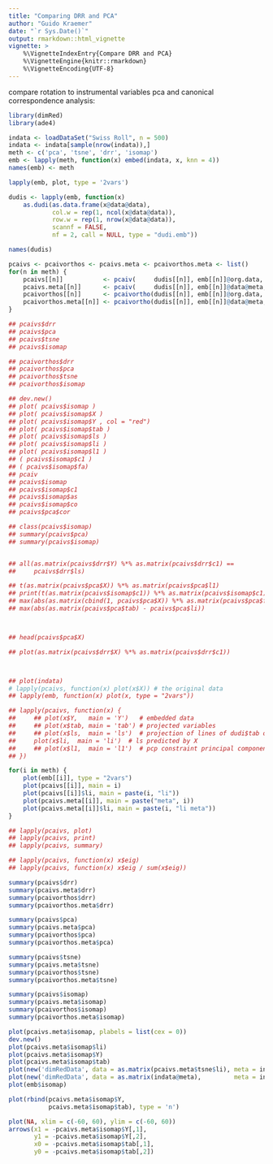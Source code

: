 ```yaml
---
title: "Comparing DRR and PCA"
author: "Guido Kraemer"
date: "`r Sys.Date()`"
output: rmarkdown::html_vignette
vignette: >
    %\VignetteIndexEntry{Compare DRR and PCA}
    %\VignetteEngine{knitr::rmarkdown}
    %\VignetteEncoding{UTF-8}
---
```


compare rotation to instrumental variables pca and canonical
correspondence analysis:


```r
library(dimRed)
library(ade4)

indata <- loadDataSet("Swiss Roll", n = 500)
indata <- indata[sample(nrow(indata)),]
meth <- c('pca', 'tsne', 'drr', 'isomap')
emb <- lapply(meth, function(x) embed(indata, x, knn = 4))
names(emb) <- meth
```

```r
lapply(emb, plot, type = '2vars')
```

```r

dudis <- lapply(emb, function(x)
    as.dudi(as.data.frame(x@data@data),
            col.w = rep(1, ncol(x@data@data)),
            row.w = rep(1, nrow(x@data@data)),
            scannf = FALSE,
            nf = 2, call = NULL, type = "dudi.emb"))

names(dudis)

pcaivs <- pcaivorthos <- pcaivs.meta <- pcaivorthos.meta <- list()
for(n in meth) {
    pcaivs[[n]]           <- pcaiv(     dudis[[n]], emb[[n]]@org.data, scannf = FALSE)
    pcaivs.meta[[n]]      <- pcaiv(     dudis[[n]], emb[[n]]@data@meta, scannf = FALSE)
    pcaivorthos[[n]]      <- pcaivortho(dudis[[n]], emb[[n]]@org.data, scannf = FALSE)
    pcaivorthos.meta[[n]] <- pcaivortho(dudis[[n]], emb[[n]]@data@meta, scannf = FALSE)
}
```

```r
## pcaivs$drr
## pcaivs$pca
## pcaivs$tsne
## pcaivs$isomap

## pcaivorthos$drr
## pcaivorthos$pca
## pcaivorthos$tsne
## pcaivorthos$isomap

## dev.new()
## plot( pcaivs$isomap )
## plot( pcaivs$isomap$X )
## plot( pcaivs$isomap$Y , col = "red")
## plot( pcaivs$isomap$tab )
## plot( pcaivs$isomap$ls )
## plot( pcaivs$isomap$li )
## plot( pcaivs$isomap$l1 )
## ( pcaivs$isomap$c1 )
## ( pcaivs$isomap$fa)
## pcaiv
## pcaivs$isomap
## pcaivs$isomap$c1
## pcaivs$isomap$as
## pcaivs$isomap$co
## pcaivs$pca$cor

## class(pcaivs$isomap)
## summary(pcaivs$pca)
## summary(pcaivs$isomap)


## all(as.matrix(pcaivs$drr$Y) %*% as.matrix(pcaivs$drr$c1) ==
##     pcaivs$drr$ls)

## t(as.matrix(pcaivs$pca$X)) %*% as.matrix(pcaivs$pca$l1)
## print(t(as.matrix(pcaivs$isomap$c1)) %*% as.matrix(pcaivs$isomap$c1),digits = 20)
## max(abs(as.matrix(cbind(1, pcaivs$pca$X)) %*% as.matrix(pcaivs$pca$fa) - pcaivs$pca$li))
## max(abs(as.matrix(pcaivs$pca$tab) - pcaivs$pca$li))



## head(pcaivs$pca$X)

## plot(as.matrix(pcaivs$drr$X) %*% as.matrix(pcaivs$drr$c1))



## plot(indata)
# lapply(pcaivs, function(x) plot(x$X)) # the original data
## lapply(emb, function(x) plot(x, type = "2vars"))

## lapply(pcaivs, function(x) {
##     ## plot(x$Y,   main = 'Y')   # embedded data
##     ## plot(x$tab, main = 'tab') # projected variables
##     ## plot(x$ls,  main = 'ls')  # projection of lines of dudi$tab on ppa
##     plot(x$li,  main = 'li')  # ls predicted by X
##     ## plot(x$l1,  main = 'l1')  # pcp constraint principal components (same as li
## })

for(i in meth) {
    plot(emb[[i]], type = "2vars")
    plot(pcaivs[[i]], main = i)
    plot(pcaivs[[i]]$li, main = paste(i, "li"))
    plot(pcaivs.meta[[i]], main = paste("meta", i))
    plot(pcaivs.meta[[i]]$li, main = paste(i, "li meta"))
}

## lapply(pcaivs, plot)
## lapply(pcaivs, print)
## lapply(pcaivs, summary)

## lapply(pcaivs, function(x) x$eig)
## lapply(pcaivs, function(x) x$eig / sum(x$eig))

summary(pcaivs$drr)
summary(pcaivs.meta$drr)
summary(pcaivorthos$drr)
summary(pcaivorthos.meta$drr)

summary(pcaivs$pca)
summary(pcaivs.meta$pca)
summary(pcaivorthos$pca)
summary(pcaivorthos.meta$pca)

summary(pcaivs$tsne)
summary(pcaivs.meta$tsne)
summary(pcaivorthos$tsne)
summary(pcaivorthos.meta$tsne)

summary(pcaivs$isomap)
summary(pcaivs.meta$isomap)
summary(pcaivorthos$isomap)
summary(pcaivorthos.meta$isomap)

plot(pcaivs.meta$isomap, plabels = list(cex = 0))
dev.new()
plot(pcaivs.meta$isomap$li)
plot(pcaivs.meta$isomap$Y)
plot(pcaivs.meta$isomap$tab)
plot(new('dimRedData', data = as.matrix(pcaivs.meta$tsne$li), meta = indata@meta), type = '2vars')
plot(new('dimRedData', data = as.matrix(indata@meta),         meta = indata@meta), type = '2vars')
plot(emb$isomap)

plot(rbind(pcaivs.meta$isomap$Y,
           pcaivs.meta$isomap$tab), type = 'n')

plot(NA, xlim = c(-60, 60), ylim = c(-60, 60))
arrows(x1 = -pcaivs.meta$isomap$Y[,1],
       y1 = -pcaivs.meta$isomap$Y[,2],
       x0 = -pcaivs.meta$isomap$tab[,1],
       y0 = -pcaivs.meta$isomap$tab[,2])

```

